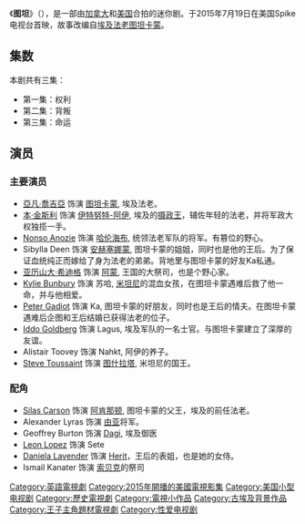 {{Infobox television
 | show_name = 图坦<br>TUT
 | image = 
 | caption = 
 | genre = [[历史剧|历史剧]]
 | creator = 
 | director = [[大卫·凡·安肯|大卫·凡·安肯]]
 | writer = {{Plainlist|
* 迈克尔 Vickerman
* [[彼得·佩奇|彼得·佩奇]]
* Bradley Bredeweg
}}
 | starring = {{Plainlist|
* [[本·金斯利|本·金斯利]]
* [[亞凡·喬吉亞|亞凡·喬吉亞]]
* Sibylla Deen
* [[Alexander_Siddig|Alexander Siddig]]
* [[Kylie_Bunbury|Kylie Bunbury]]
* [[Peter_Gadiot|Peter Gadiot]]
* [[Iddo_Goldberg|Iddo Goldberg]]
* [[Nonso_Anozie|Nonso Anozie]]
}}
 | country = United States
 | language =
 | composer = [[Jeff_Russo|Jeff Russo]]
 | num_series =
 | num_episodes = 3
 | list_episodes = 
 | producer = {{Plainlist|
* Guy Jon Louthan
* Irene Litinski
}}
 | executive_producer = 
{{Plainlist|
* David von Ancken
* Michael Vickerman
* Joel S. Rice
* Michael Prupas
* Sharon Levy
* Jeremy Elice
* Angela Mancuso
* Greg Gugliotta
}}
 | co-executive_producer = Vlad Wolynetz
 | location = [[摩洛哥|摩洛哥]]<ref>{{cite web|url=http://www.nytimes.com/2015/07/18/arts/television/review-egypts-boy-king-mans-up-for-a-spike-mini-series.html?_r=0|title=Review: Egypt’s Boy King Mans Up for a Spike Mini-Series|publisher=New York Times|accessdate=2 August 2015|archive-date=2017-08-26|archive-url=https://web.archive.org/web/20170826114933/https://www.nytimes.com/2015/07/18/arts/television/review-egypts-boy-king-mans-up-for-a-spike-mini-series.html?_r=0|dead-url=no}}</ref>
 | runtime =
 | company = [[Muse_Entertainment|Muse Entertainment]]
 | distributor = 
 | channel = [[Spike_(TV_network)|Spike]]
 | audio_format = 
 | first_aired = {{Start date|2015|07|19}} 
 | last_aired = {{End date|2015|07|21}}
 | theme_music_composer = 
 | opentheme = 
 | editor = Annie Ilkow
 | cinematography = Christopher LaVasseur
 | website = http://www.spike.com/shows/tut
}}

《'''图坦'''》（{{lang-en|Tut}}），是一部由[[加拿大|加拿大]]和[[美国|美国]]合拍的迷你剧。于2015年7月19日在美国Spike电视台首映，故事改编自[[埃及|埃及]][[法老|法老]][[图坦卡蒙|图坦卡蒙]]。</span></span>

==集数==
本剧共有三集：
*第一集：权利
*第二集：背叛
*第三集：命运

== 演员==
=== 主要演员 ===
* [[亞凡·喬吉亞|亞凡·喬吉亞]] 饰演 [[图坦卡蒙|图坦卡蒙]], 埃及法老。
* [[本·金斯利|本·金斯利]] 饰演 [[伊特努特-阿伊|伊特努特-阿伊]], 埃及的[[摄政王|摄政王]]，辅佐年轻的法老，并将军政大权独揽一手。
* [[Nonso_Anozie|Nonso Anozie]] 饰演 [[哈伦海布|哈伦海布]], 统领法老军队的将军。有篡位的野心。
* Sibylla Deen 饰演 [[安赫塞娜蒙|安赫塞娜蒙]], 图坦卡蒙的姐姐，同时也是他的王后。为了保证血统纯正而嫁给了身为法老的弟弟。背地里与图坦卡蒙的好友Ka私通。
* [[亚历山大·希迪格|亚历山大·希迪格]] 饰演 [[阿蒙|阿蒙]], 王国的大祭司，也是个野心家。
* [[Kylie_Bunbury|Kylie Bunbury]] 饰演 苏哈, [[米坦尼|米坦尼]]的混血女孩，在图坦卡蒙遇难后救了他一命，并与他相爱。
* [[Peter_Gadiot|Peter Gadiot]] 饰演 Ka, 图坦卡蒙的好朋友，同时也是王后的情夫。在图坦卡蒙遇难后企图和王后结婚已获得法老的位子。
* [[Iddo_Goldberg|Iddo Goldberg]] 饰演 Lagus, 埃及军队的一名士官。与图坦卡蒙建立了深厚的友谊。
* Alistair Toovey 饰演 Nahkt, 阿伊的养子。
* [[Steve_Toussaint|Steve Toussaint]] 饰演 [[图什拉塔|图什拉塔]], 米坦尼的国王。

=== 配角 ===

* [[Silas_Carson|Silas Carson]] 饰演 [[阿肯那顿|阿肯那顿]], 图坦卡蒙的父王，埃及的前任法老。 
* Alexander Lyras 饰演 [[由亚|由亚]]将军。
* Geoffrey Burton 饰演 [[Dagi|Dagi]], 埃及御医
* [[Leon_Lopez|Leon Lopez]] 饰演 Sete 
* [[Daniela_Lavender|Daniela Lavender]] 饰演 [[Herit|Herit]]，王后的表姐，也是她的女侍。
* Ismail Kanater 饰演 [[索贝克|索贝克]]的祭司

{{DEFAULTSORT:Tut (miniseries)}}
[[Category:英語電視劇|Category:英語電視劇]]
[[Category:2015年開播的美國電視影集|Category:2015年開播的美國電視影集]]
[[Category:美国小型电视剧|Category:美国小型电视剧]]
[[Category:歷史電視劇|Category:歷史電視劇]]
[[Category:電視小作品|Category:電視小作品]]
[[Category:古埃及背景作品|Category:古埃及背景作品]]
[[Category:王子主角題材電視劇|Category:王子主角題材電視劇]]
[[Category:性爱电视剧|Category:性爱电视剧]]
